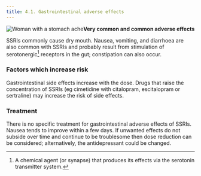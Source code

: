 ```yaml
---
title: 4.1. Gastrointestinal adverse effects
---
```



![Woman with a stomach ache](../../assets/con131996.jpg)**Very common and common adverse effects**

SSRIs commonly cause dry mouth. Nausea, vomiting, and diarrhoea are also common with SSRIs and probably result from stimulation of serotonergic[^1] receptors in the gut; constipation can also occur.

### Factors which increase risk

Gastrointestinal side effects increase with the dose. Drugs that raise the concentration of SSRIs (eg cimetidine with citalopram, escitalopram or sertraline) may increase the risk of side effects.

### Treatment

There is no specific treatment for gastrointestinal adverse effects of SSRIs. Nausea tends to improve within a few days. If unwanted effects do not subside over time and continue to be troublesome then dose reduction can be considered; alternatively, the antidepressant could be changed.



[^1]: A chemical agent (or synapse) that produces its effects via the serotonin transmitter system.
